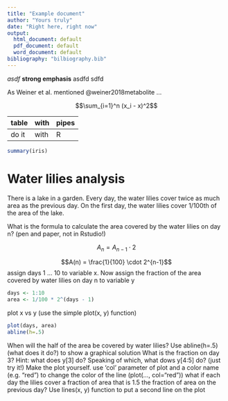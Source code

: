 ```yaml
---
title: "Example document"
author: "Yours truly"
date: "Right here, right now"
output:
  html_document: default
  pdf_document: default
  word_document: default
bibliography: "bilbiography.bib"
---
```


*asdf* **strong emphasis** asdfd  sdfd

As Weiner et al. mentioned @weiner2018metabolite ...


 $$\sum_{i=1}^n (x_i - x)^2$$


|table  | with  | pipes|
|-------|-------|------|
|do it  | with  |     R|

```r
summary(iris)
```


# Water lilies analysis

There is a lake in a garden. Every day, the water lilies cover twice as much area as the previous day. On the first day, the water lilies cover 1/100th of the area of the lake.

What is the formula to calculate the area covered by the water lilies on day n? (pen and paper, not in Rstudio!)

 $$A_n = A_{n-1} \cdot 2$$

 $$A(n) = \frac{1}{100} \cdot 2^{n-1}$$
assign days 1 … 10 to variable x. Now assign the fraction of the area covered by water lilies on day n to variable y

```r
days <- 1:10
area <- 1/100 * 2^(days - 1)
```


plot x vs y (use the simple plot(x, y) function)


```r
plot(days, area)
abline(h=.5)
```

When will the half of the area be covered by water lilies? Use abline(h=.5) (what does it do?) to show a graphical solution
What is the fraction on day 3? Hint: what does y[3] do?
Speaking of which, what dows y[4:5] do? (just try it!)
Make the plot yourself.
use ‘col’ parameter of plot and a color name (e.g. “red”) to change the color of the line (plot(..., col="red"))
what if each day the lilies cover a fraction of area that is 1.5 the fraction of area on the previous day?
Use lines(x, y) function to put a second line on the plot



